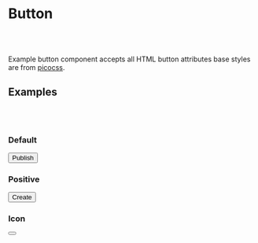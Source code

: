 
<Meta title="Atoms/Button" />

# Button

<br />
<br />

Example button component accepts all HTML button attributes base styles are from [picocss](https://picocss.com/).

## Examples

<br />
<br />

### Default

<Canvas withSource="open">
  <Story name="default">
    <Button>Publish</Button>
  </Story>
</Canvas>

### Positive

<Canvas withSource="open">
  <Story name="positive">
    <Button variant="positive">Create</Button>
  </Story>
</Canvas>

### Icon

<Canvas withSource="open">
  <Story name="icon">
    <Button variant="icon">
      <AiFillEdit />
    </Button>
  </Story>
</Canvas>
